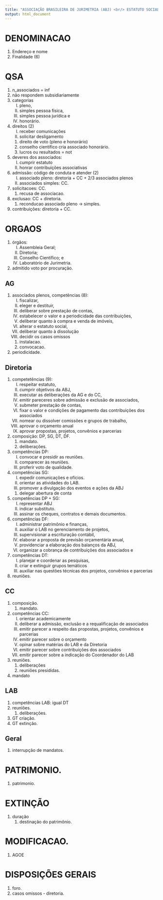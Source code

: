 ```yaml
---
title: "ASSOCIAÇÃO BRASILEIRA DE JURIMETRIA (ABJ) <br/> ESTATUTO SOCIAL"
output: html_document
---
```


# DENOMINACAO

1. Endereço e nome
1. Finalidade (6)

# QSA

1. n_associados = inf
1. não respondem subsidiariamente
1. categorias
    I) pleno,
    I) simples pessoa física,
    I) simples pessoa jurídica e
    I) honorário.
1. direitos (2)
    I) receber comunicações
    I) solicitar desligamento
    1. direito de voto (pleno e honorário)
    1. conselho cientifico cria associado honorário. 
    1. lucros ou resultados = not
1. deveres dos associados:
    I) cumprir estatuto
    I) honrar contribuições associativas
1. admissão: código de conduta e atender (2)
    I) associado pleno: diretoria + CC + 2/3 associados plenos
    I) associados simples: CC.
1. solicitacoes: CC. 
    1. recusa de associacao.
1. exclusao: CC + diretoria.
    1. reconducao associado pleno -> simples. 
1. contribuições: diretoria + CC.

# ORGAOS

1. órgãos:
    I) Assembleia Geral;
    I) Diretoria;
    I) Conselho Científico; e
    I) Laboratório de Jurimetria.
1. admitido voto por procuração.

## AG

1. associados plenos, competências (8):
    I) fiscalizar,
    I) eleger e destituir,
    I) deliberar sobre prestação de contas,
    I) estabelecer o valor e a periodicidade das contribuições,
    I) deliberar quanto à compra e venda de imóveis,
    I) alterar o estatuto social,
    I) deliberar quanto à dissolução
    I) decidir os casos omissos
    1. instalacao.
    1. convocacao.
1. periodicidade.

## Diretoria

1. competetências (9):
    I) respeitar estatuto,
    I) cumprir objetivos da ABJ,
    I) executar as deliberações da AG e do CC,
    I) emitir pareceres sobre admissão e exclusão de associados,
    I) submeter prestação de contas,
    I) fixar o valor e condições de pagamento das contribuições dos associados
    I) nomear ou dissolver comissões e grupos de trabalho,
    I) aprovar o orçamento anual
    I) aprovar propostas, projetos, convênios e parcerias
1. composição: DP, SG, DT, DF.
    1. mandato.
    1. deliberações.
1. competências DP:
    I) convocar e presidir as reuniões.
    I) comparecer às reuniões.
    I) proferir voto de qualidade.
1. competências SG:
    I) expedir comunicações e ofícios.
    I) orientar as atividades do LAB.
    I) promover a divulgação dos eventos e ações da ABJ
    1. delegar abertura de conta
1. competências DP + SG:
    I) representar ABJ
    I) indicar substituto.
    I) assinar os cheques, contratos e demais documentos.
1. competências DF:
    I) administrar patrimônio e finanças,
    I) auxiliar o LAB no gerenciamento de projetos,
    I) supervisionar a escrituração contábil,
    I) elaborar a proposta de previsão orçamentária anual,
    I) providenciar a elaboração dos balanços da ABJ,
    I) organizar a cobrança de contribuições dos associados e
1. competências DT:
    I) planejar e coordenar as pesquisas,
    I) criar e extinguir grupos temáticos
    I) auxiliar nas questões técnicas dos projetos, convênios e parcerias
1. reuniões.

## CC

1. composição.
    1. mandato.
1. competências CC:
    I) orientar academicamente
    I) deliberar a admissão, exclusão e a requalificação de associados
    I) emitir parecer a respeito das propostas, projetos, convênios e parcerias
    I) emitir parecer sobre o orçamento
    I) opinar sobre matérias do LAB e da Diretoria
    I) emitir parecer sobre contribuições dos associados
    I) emitir parecer sobre a indicação do Coordenador do LAB
1. reuniões.
    1. deliberações
    1. reuniões presididas.
1. mandato

## LAB

1. competências LAB: igual DT
1. reuniões.
    1. deliberações.
1. GT criação.
1. GT extinção.

## Geral

1. interrupção de mandatos.

# PATRIMONIO.

1. patrimonio.

# EXTINÇÃO

1. duração
    1. destinação do patrimônio.

# MODIFICACAO.

1. AGOE

# DISPOSIÇÕES GERAIS

1. foro.
1. casos omissos - diretoria.
